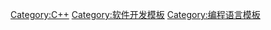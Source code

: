 <noinclude></noinclude>{{Sidebar  with collapsible lists
|name         = C++標準函式庫
|title        = [[C++標準程式庫|C++標準庫]]
|headingstyle = 
|contentstyle = text-align:left
| expanded   = {{{expanded|}}}

|heading1 = 
|content1 =   {{Collapsible list
  |title=[[容器 (STL)|容器]]
|1=<code>[[b:C++/STL/Array|array]]</code>
|2=<code>[[b:C++/Bitset|bitset]]</code>
|3=<code>[[b:C++/STL/Deque|deque]]</code>
|4=<code>[[b:C++/STL/forward_list|forward_list]]</code>
|5=<code>[[List (STL)|list]]</code>
|6=<code>[[b:C++/map|map]]</code>
|7=<code>[[b:C++/multimap|multimap]]</code>
|8=<code>[[b:C++/multiset|multiset]]</code>
|9=<code>[[b:C++/queue|queue]]</code>
|10=<code>[[b:C++/set|set]]</code>
|11=<code>[[b:C++/stack|stack]]</code>
|12=<code>[[unordered_map (STL)|unordered_map]]</code>
|13=<code>[[unordered_map (STL)|unordered_multimap]]</code>
|14=<code>[[unordered_set (STL)|unordered_set]]</code>
|15=<code>[[unordered_set (STL)|unordered_multiset]]</code>
|16=<code>[[Vector (STL)|vector]]</code>
}}

|heading2=
|content2 =   {{Collapsible list
  |title=[[输入/输出流]]
|1=<code>[[b:C++/Fstream|fstream]]</code>
|2=<code>[[b:C++/iomanip|iomanip]]</code>
|3=<code>[[b:C++/ios|ios]]</code>
|4=<code>[[b:C++/iosfwd|iosfwd]]</code> 
|5=<code>[[b:C++/iostream|iostream]]</code>
|6=<code>[[b:C++/istream|istream]]</code>
|7=<code>[[b:C++/ostream|ostream]]</code> 
|8=<code>[[b:C++/sstream|sstream]]</code>
|9=<code>[[b:C++/Streambuf|streambuf]]</code>
}}

|heading3 =  
|content3 =  {{Collapsible list
  |title= [[字符串及字符处理]]
|1=<code>[[b:C++/charconv|charconv]]</code>
|2=<code>[[b:C++/codecvt|codecvt]]</code>
|3=<code>[[b:C++/Regex|regex]]</code> 
|4=<code>[[string (C++标准库)|string]]</code> 
|5=<code>[[b:C++/string_view|string_view]]</code>  
}}

|heading4 = 
|content4 = {{Collapsible list
  |title= [[工具]]
|1=<code>[[b:C++/STL/Algorithm|algorithm]]</code>
|2=<code>[[b:C++/STL/any|any]]</code>
|3=<code>[[b:C++/STL/Chrono|chrono]]</code>
|4=<code>[[b:C++/STL/execution|execution]]</code> 
|5=<code>[[b:C++/STL/filesystem|filesystem]]</code><>
|6=<code>[[b:C++/STL/functional|functional]]</code>
|7=<code>[[b:C++/Initializer_list|initializer_list]]</code>
|8=<code>[[b:C++/STL/Iterator|iterator]]</code>
|9=<code>[[b:C++/Locale|locale]]</code>
|10=<code>[[b:C++/STL/optional|optional]]</code>
|11=<code>[[b:C++/system_error|system_error]]</code>
|12=<code>[[b:C++/STL/Chrono||tuple]]</code>
|13=<code>[[b:C++/STL/type_index|type_index]]</code>
|14=<code>[[b:C++/Typeinfo|typeinfo]]</code>
|15=<code>[[b:C++/STL/type_traits|type_traits]]</code>
|16=<code>[[b:C++/STL/utility|utility]]</code>
|17=<code>[[b:C++/STL/valarray|valarray]]</code> 
|18=<code>[[b:C++/STL/variant|variant]]</code>
}}

|heading5= 
|content5={{Collapsible list
  |title=[[多线程与并发]]
|1=<code>[[b:C++/Atomic|atomic]]</code>
|2=<code>[[b:C++/STL/ConditionVariable|condition_variable]]</code>
|3=<code>[[b:C++/STL/Future|future]]</code>
|4=<code>[[b:C++/Mutex|mutex]]</code>
|5=<code>[[b:C++/shared_mutex|shared_mutex]]</code>
|6=<code>[[b:C++/STL/Thread|thread]]</code> 
}}

|heading6 = 
|content6 = {{Collapsible list
  |framestyle=border:none; padding:0; <!--as above-->
  |title=[[数值]]
|1=<code> [[b:C++/complex|complex]]</code> 
|2=<code> [[b:C++/limits|limits]]</code> 
|3=<code> [[b:C++/Numeric|numeric]]</code> 
|4=<code> [[b:C++/random|random]]</code> 
|5=<code> [[b:C++/ratio|ratio]]</code> 
}}

|heading7 = 
|content7 = {{Collapsible list
  |framestyle=border:none; padding:0; <!--as above-->
  |title=[[C++异常处理]]
|1=<code> [[b:C++/exception|exception]]</code> 
|2=<code> [[b:C++/stdexcept|stdexcept]]</code>
}}

|heading8 = 
|content8 = {{Collapsible list
  |framestyle=border:none; padding:0; <!--as above-->
  |title=[[内存]]
|1=<code> [[new (C++标准库)|new]]</code> 
|2=<code> [[memory (C++标准库)|memory]]</code>
|3=<code> [[b:C++/memory_resource|memory_resource]]</code> 
|4=<code> [[b:C++/scoped_allocator|scoped_allocator]]</code>  
}}

|heading9 = 
|content9 = {{Collapsible list
  |framestyle=border:none; padding:0; <!--as above-->
  |title=[[C標準函式庫]]
|1= <code>[[cassert]]</code>
|2= <code>[[ccomplex]]</code>
|3=<code>[[cctype]]</code>
|4=<code>[[cerrno]]</code>
|5= <code>[[cfenv]]</code>
|6=<code>[[cfloat]]</code>
|7= <code>[[cinttypes]]</code>
|8=<code>[[ciso646]]</code>
|9=<code>[[climits]]</code>
|10=<code>[[clocale]]</code>
|11=<code>[[cmath]]</code>
|12=<code>[[csetjmp]]</code>
|13=<code>[[csignal]]</code>
|14=<code>[[cstdalign]]</code>
|15=<code>[[cstdarg]]</code>
|16=<code>[[cstdbool]]</code>
|17=<code>[[cstddef]]</code>
|18=<code>[[cstdint]]</code>
|19=<code>[[cstdio]]</code>
|20=<code>[[cstdlib]]</code>
|21=<code>[[cstring]]</code>
|22=<code>[[ctime]]</code>
|23=<code>[[ctgmath]]</code>
|24=<code>[[cuchar]]</code>
|25=<code>[[cwchar]]</code>
|26=<code>[[cwctype]]</code>
}}

}}<noinclude>
[[Category:C++]]
[[Category:软件开发模板]]
[[Category:编程语言模板]]
</noinclude>